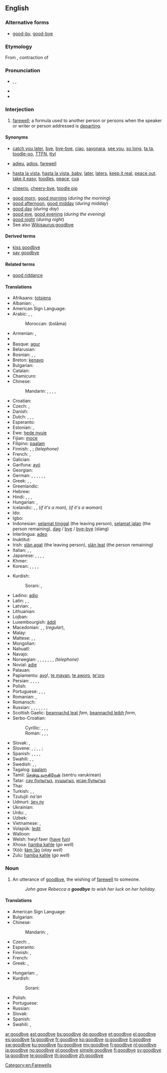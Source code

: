 ==English==

===Alternative forms===
* [[good-by]], [[good-bye]]

===Etymology===
From {{etyl|enm|en}} {{term|godbwye||lang=enm}}, contraction of {{term||[[God]] [[be]] [[with]] [[ye]]}}

===Pronunciation===
* {{enPR|go͝odbīʹ}}, {{IPA|/ɡʊdˈbaɪ/}}, {{X-SAMPA|/gUd"baI/}}
* {{audio|En-us-goodbye.ogg|Audio (US)}}
* {{rhymes|aɪ}}

===Interjection===
{{en-interj}}

# [[farewell]]; a formula used to another person or persons when the speaker or writer or person addressed is [[depart]]ing.

====Synonyms====
* {{a|informal}} [[catch you later]], [[bye]], [[bye-bye]], [[ciao]], [[sayonara]], [[see you]], [[so long]], [[ta ta]], [[toodle-oo]], [[TTFN]], [[ttyl]]
* {{a|formal}} [[adieu]], [[adios]], [[farewell]]
* {{a|slang}} [[hasta la vista]], [[hasta la vista, baby]], [[later]], [[laters]], [[keep it real]], [[peace out]]. [[take it easy]], [[toodles]], [[peace]], [[cya]]
* {{a|UK, informal}} [[cheerio]], [[cheery-bye]], [[toodle pip]] {{a|dated}}
<!--no: just an incorrect spelling of "bye-bye": * [[buh-bye]] {{qualifier|slang}}-->
* [[good morn]], [[good morning]] (''during the morning'')
* [[good afternoon]], [[good midday]] (''during midday'')
* [[good day]] (''during day'')
* [[good eve]], [[good evening]] (''during the evening'')
* [[good night]] (''during night'')
* See also [[Wikisaurus:goodbye]]

====Derived terms====
* [[kiss goodbye]]
* [[say goodbye]]

====Related terms====
* [[good riddance]]

====Translations====
{{trans-top|farewell}}
* Afrikaans: [[totsiens]]
* Albanian: {{t-|sq|mirë u pafshim|xs=Albanian}},  {{t|sq|mirupafshim|xs=Albanian}}
* American Sign Language: {{tø|ase|OpenB@SideChesthigh-PalmForward BentB@SideChesthigh-PalmForward}}
* Arabic: {{t-|ar|مع السلامة|tr=ma3a as-salaama}},  {{t|ar|إلى اللقاء|tr=ilaa al-liqaa'}},  {{t|ar|وداعا|alt=وداعًا|tr=wadaa3an}}
*: Moroccan: {{Arab|[[بسلامة]]}} (bslāma)
* Armenian: {{t-|hy|ցտեսություն|tr=c’tesut’yun}}, {{t|hy|հաջողություն|tr=haǰoġut’yun}}
* {{trreq|Azeri}}
* Basque: [[agur]]
* Belarusian: {{t|be|да пабачэння|tr=da pabáčennja|xs=Belarusian}}
* Bosnian: {{t-|bs|zbogom}}, {{t-|bs|pozdrav}}, {{t-|bs|doviđenja}}
* Breton: [[kenavo]]
* Bulgarian: {{t+|bg|довиждане|tr=dovíždane|sc=Cyrl}}
* Catalan: {{t+|ca|adéu}}
* Chamicuro: {{tø|ccc|alyos}}
* Chinese:
*: Mandarin: {{t-|cmn|再見|sc=Hani}},  {{t-|cmn|再见|tr=zàijiàn|sc=Hani}},  {{t-|cmn|再會|sc=Hani}},  {{t-|cmn|再会|tr=zàihuì|sc=Hani}},  {{t-|cmn|拜拜|tr=báibái|sc=Hani}}
* Croatian: {{t-|hr|do viđenja}}
* Czech: {{t+|cs|na shledanou}}, {{t|cs|sbohem}}
* Danish: {{t+|da|farvel}}
* Dutch: {{t+|nl|tot ziens}}, {{t-|nl|doei}}, {{t+|nl|dag}}, {{t-|nl|houdoe}}
* Esperanto: {{t-|eo|adiaŭ|xs=Esperanto}}
* Estonian: {{t-|et|head aega}}, {{t-|et|nägemist}}
* Ewe: [[hede nyuie]]
* Fijian: [[moce]]
* Filipino: [[paalam]]
* Finnish: {{t-|fi|näkemiin}}, {{t+|fi|hyvästi}}; {{t-|fi|kuulemiin}} ''(telephone)''
* French: {{t+|fr|au revoir}}, {{t+|fr|adieu}}
* Galician: {{t+|gl|adeus|xs=Galician}}
* Garífuna: [[ayó]]
* Georgian: {{t|ka|ნახვამდის|tr=naxvamdis|sc=Geor}}
* German: {{t+|de|auf Wiedersehen}}, {{t|de|auf Wiederschauen}} {{qualifier|Austria}}, {{t-|de|auf Wiederhören}} {{gloss|telephone}}, {{t+|de|tschüss}}, {{t-|de|tschau}} {{gloss|ciao}}, {{t-|de|bis später}}, {{t+|de|bis bald}}
* Greek: {{t-|el|γεια|tr=geia}}, {{t+|el|αντίο|tr=antío}}, {{t-|el|εις το επανιδείν|tr=eis to epanideín}}
* Greenlandic: {{t-|kl|baj|xs=Greenlandic}}
* Hebrew: {{t-|he|להתראות|alt=לְהִתְרָאוֹת|tr=lə-hitraót}}
* Hindi: {{t|hi|नमस्ते|tr=namaste|sc=Deva}} {{qualifier|hello/goodbye}}, {{t|hi|ख़ुदा हाफ़िज़|tr=xudā hāfiz|sc=Deva}} {{qualifier|Muslim}}, {{t|hi|सत श्री अकाल|tr=sat śrī akāl|sc=Deva}} {{qualifier|Sikh, hello/goodbye}}, {{t|hi|राम-राम|tr=rāma-rāma|sc=Deva}} {{qualifier|Hindu}}
* Hungarian: {{t+|hu|viszlát}}, {{t+|hu|viszontlátásra}}
* Icelandic: {{t|is|bless}}, {{t|is|bæ}}{{t|is|bæ}} {{qualifier|colloquial}}, {{t|is|vertu sæll}} (''if it's a man''), {{t|is|vertu sæl}} (''if it's a woman'')
* Ido: {{t|io|til rivido|xs=Ido}}
* Igbo: {{tø|ig|kōmẹsia}}
* Indonesian: [[selamat tinggal]] (the leaving person), [[selamat jalan]] (the person remaining), [[dag]] / [[bye]] / [[bye-bye]] (slang)
* Interlingua: [[adeo]]
* Inuktitut: {{t|iu|ᓴᐃᒧ|tr=saimu|sc=Cans}}
* Irish: [[slán agat]] (the leaving person), [[slán leat]] (the person remaining)
* Italian: {{t+|it|arrivederci}}, {{t-|it|arrivederla}}, {{t+|it|ciao}}
* Japanese: {{t+|ja|さようなら|tr=sayōnara}},  {{qualifier|leaving, formal}} {{t-|ja|失礼します|tr=しつれいします, shitsurei-shimasu}},  {{t|ja|それでは|tr=sore dewa}},  {{t-|ja|では|tr=dewa}},  {{qualifier|informal}} {{t|ja|じゃあ|tr=jā}}
* Khmer: {{t|km|លាហើយ|tr=lea hey|sc=Khmr|xs=Khmer}}
* Korean: {{t|ko|안녕히 계세요|tr=annyeonghi gyeseyo|sc=Kore}} {{qualifier|formal, person leaving}}, {{t|ko|안녕히 가세요|tr=annyeonghi gaseyo|sc=Kore}} {{qualifier|formal, person remaining}}, {{t|ko|잘있어|tr=jar-isseo|sc=Kore}}  {{qualifier|informal, person leaving}}, {{t|ko|잘가|tr=jalga|sc=Kore}} {{qualifier|informal, person remaining}}, {{t|ko|안녕|tr=annyeong|sc=Kore}} {{qualifier|informal, generic}}
{{trans-mid}}
* Kurdish:
*: Sorani: {{t|ku|خوا حافیز|tr=xwa hafîz|sc=ku-Arab}}, {{t|ku|خوات له‌گه‌ڵ|tr=xwat legell|sc=ku-Arab}}
* Ladino: [[adio]]
* Latin: {{t+|la|ave}}, {{t-|la|vale}}, {{t|la|salve}}
* Latvian: {{t+|lv|atā|xs=Latvian}}, {{t+|lv|visu labu|xs=Latvian}}
* Lithuanian: {{t-|lt|viso gero|xs=Lithuanian}}
* Lojban: {{t|jbo|co'o}}
* Luxembourgish: [[äddi]]
* Macedonian: {{t|mk|чао|tr=čáо}} {{qualifier|informal}},  {{t-|mk|пријатно|tr=príjatno}} , {{t|mk|со здравје|tr=so zdrávje}}(''regular''),  {{t|mk|довидување|tr=dovidúvanje}} {{qualifier|formal}}
* Malay: {{t|ms|selamat tinggal}}
* Maltese: {{t-|mt|ċaw|xs=Maltese}}, {{t-|mt|ċaw ċaw|xs=Maltese}}, {{t-|mt|saħħa|xs=Maltese}}
* Mongolian: {{t|mn|баяртай|tr=bayartai|sc=Cyrl|xs=Mongolian}}
* Nahuatl: {{t|nah|anej}}
* Navajo: {{tø|nv|hágoóneeʼ}}
* Norwegian: {{t|no|adjø}}, {{t|no|farvel}}, {{t|no|avskjed}}, {{t|no|hadet bra}}, {{t|no|hadet}}, {{t|no|ses}}, {{t|no|snakkes}}, {{t|no|hei}} ''(telephone)''
* Novial: [[adie]]
* Palauan: {{tø|pau|mechikung|xs=Palauan}}
* Papiamentu: [[ayo]]!, [[te mayan]], [[te aworo]], [[te'oro]]
* Persian: {{t|fa|خدا حافظ|tr=xodâ hâfez|sc=fa-Arab}}, {{t|fa|می بینمت|tr=mi binamet|sc=fa-Arab}}, {{t|fa|به امید دیدار|tr=be omide didar|sc=fa-Arab}}, {{t|fa|بدرود|tr=bedrud|sc=fa-Arab}}, {{t|fa|خدا نگهدار|tr=xodâ negahdâr|sc=fa-Arab}}
* Polish: {{t+|pl|do widzenia}}
* Portuguese: {{t+|pt|adeus}}, {{t-|pt|até-logo}}, {{t-|pt|passe-bem}},  {{t|pt|tchau}}
* Romanian: {{t-|ro|la revedere}}, {{t-|ro|pa}}
* Romansch: {{t|rm|a revair}}
* Russian: {{qualifier|formal}} {{t+|ru|до свидания|tr=do svidán[i]ja}}, {{t|ru|до встречи|tr=do vstréči}}, {{qualifier|formal}} {{t+|ru|счастливо|tr=sčastlívo}}, {{qualifier|informal}}, {{t+|ru|пока|tr=poká}}, {{t|ru|чао|tr=čáo}}, {{t|ru|с богом|tr=s bógom|sc=Cyrl}}, {{t|ru|увидимся|tr=uvídimsja|sc=Cyrl}}
* Scottish Gaelic: [[beannachd leat]] ''fam'', [[beannachd leibh]] ''form'', {{t|gd|soraidh}}
* Serbo-Croatian:
*: Cyrillic: {{t|sh|до виђења}}, {{t|sh|довиђења}}, {{t|sh|збогом}}, {{t|sh|поздрав}}
*: Roman: {{t|sh|do viđenja}}, {{t|sh|doviđenja}}, {{t|sh|zbogom}}, {{t|sh|pozdrav}}
* Slovak: {{t-|sk|zbohom}}, {{t-|sk|do videnia}}
* Slovene: {{t|sl|adijo}}, {{t|sl|čao}} {{qualifier|informal}}; {{t|sl|nasvidenje}}, {{t|sl|lep pozdrav}}, {{t|sl|srečno}} {{qualifier|formal}}; {{t|sl|zbogom}} {{qualifier|archaic}}
* Spanish: {{t|es|adiós}}, {{t|es|hasta luego}}, {{t|es|hasta la vista}}, {{t|es|hasta pronto}}, {{t|es|nos vemos}}
* Swahili: {{t+|sw|kwaheri|xs=Swahili}}, {{t-|sw|tuonane tena|xs=Swahili}},  {{t+|sw|majaliwea|xs=Swahili}}
* Swedish: {{t+|sv|adjö}}, {{t+|sv|hej då}}, {{t|sv|hej}}
* Tagalog: [[paalam]]
* Tamil: [[சென்று வருகிறேன்]] (sentru varukirean)
* Tatar: [[сау булыгыз]], [[хушыгыз]], [[исән булыгыз]]
* Thai: {{t|th|ลา ก่อน|tr=lâ kon}}
* Turkish: {{t-|tr|güle güle}}, {{t|tr|hoşça kalın}}, {{t-|tr|Allah'a ısmarladık}}
* Tzutujil: ''na'an''
* Udmurt: [[ӟеч лу]]
* Ukrainian: {{t-|uk|до побачення|tr=do pobáčennja|xs=Ukrainian}}
* Urdu: {{t-|ur|خدا حافظ|tr=xudā hāfiz|xs=Urdu}}, {{t|ur|نمستے|tr=namaste|sc=ur-Arab}}
* Uzbek: {{t|uz|xayr}}
* Vietnamese: {{t+|vi|tạm biệt|xs=Vietnamese}}, {{t|vi|xin chào}}
* Volapük: [[ledit]]
* Walloon: {{t|wa|årvey}}
* Welsh: hwyl fawr ([[have]] [[fun]])
* Xhosa: [[hamba kahle]] (''go well'')
* !Xóõ: [[ǁám !āo]] (''stay well'')
* Zulu: [[hamba kahle]] (''go well'')
{{trans-bottom}}

===Noun===
{{en-noun}}

# An utterance of [[goodbye]], the wishing of [[farewell]] to someone.
#: ''John gave Rebecca a '''goodbye''' to wish her luck on her holiday.''

====Translations====
{{trans-top|an utterance of goodbye}}
* American Sign Language: {{tø|ase|OpenB@SideChesthigh-PalmForward BentB@SideChesthigh-PalmForward}}
* Bulgarian: {{t+|bg|довиждане|n|tr=dovíjdane}}
* Chinese:
*: Mandarin: {{t|zh|走好|sc=Hani}}, {{t|zh|走好|tr=（zouhao）|sc=Hani}}
* Czech: {{t|cs|rozloučení|n}}, {{t|cs|sbohem|n}}
* Esperanto: {{t|eo|adiaŭo|xs=Esperanto}}
* Finnish: {{t|fi|hyvästit|p}}, {{t-|fi|jäähyväiset|p}}
* French: {{t|fr|au revoir|m}}
* Greek: {{t|el|αποχαιρετισμός|m|tr=apochairetismós}}, {{t+|el|αντίο|tr=antío}}
{{trans-mid}}
* Hungarian: {{t|hu|istenhozzád}}, {{t|hu|búcsúszó}}
* Kurdish:
*: Sorani: {{t|ku|خواحافیزی|tr=xwa hafízí|sc=ku-Arab}}
* Polish: {{t|pl|pożegnanie|n}}
* Portuguese: {{t+|pt|adeus|m}}
* Russian: {{t|ru|прощание|n}}
* Slovak: {{t|sk|zbohom|n}}
* Spanish: {{t+|es|adiós|m}}
* Swahili: {{t+|sw|baibai|xs=Swahili}}, {{t+|sw|majaliwea|xs=Swahili}}
{{trans-bottom}}

[[Category:en:Farewells]]

[[ar:goodbye]]
[[ast:goodbye]]
[[bs:goodbye]]
[[de:goodbye]]
[[et:goodbye]]
[[el:goodbye]]
[[es:goodbye]]
[[fa:goodbye]]
[[fr:goodbye]]
[[ko:goodbye]]
[[io:goodbye]]
[[it:goodbye]]
[[sw:goodbye]]
[[ku:goodbye]]
[[hu:goodbye]]
[[my:goodbye]]
[[fj:goodbye]]
[[nl:goodbye]]
[[ja:goodbye]]
[[no:goodbye]]
[[pl:goodbye]]
[[simple:goodbye]]
[[fi:goodbye]]
[[sv:goodbye]]
[[ta:goodbye]]
[[te:goodbye]]
[[th:goodbye]]
[[zh:goodbye]]